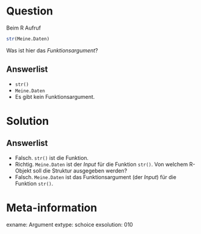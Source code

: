 Question
========

Beim R Aufruf

```r
str(Meine.Daten)
```

Was ist hier das *Funktionsargument*?

Answerlist
----------
* `str()`
* `Meine.Daten`
* Es gibt kein Funktionsargument.

Solution
========

Answerlist
----------
* Falsch. `str()` ist die Funktion.
* Richtig. `Meine.Daten` ist der *Input* für die Funktion `str()`. Von welchem R-Objekt soll die Struktur ausgegeben werden?
* Falsch. `Meine.Daten` ist das Funktionsargument (der *Input*) für die Funktion `str()`.

Meta-information
================
exname: Argument
extype: schoice
exsolution: 010